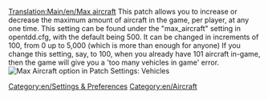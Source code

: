 [[Translation:Main/en/Max aircraft]]
{{en/-}}
This patch allows you to increase or decrease the maximum amount of aircraft in the game, per player, at any one time. This setting can be found under the "max_aircraft" setting in opentdd.cfg, with the default being 500. It can be changed in increments of 100, from 0 up to 5,000 (which is more than enough for anyone) If you change this setting, say, to 100, when you already have 101 aircraft in-game, then the game will give you a 'too many vehicles in game' error. 
[[File:en/Maxvehiclesaircraft.png|frame|Max Aircraft option in Patch Settings: Vehicles]]

[[Category:en/Settings & Preferences]]
[[Category:en/Aircraft]]